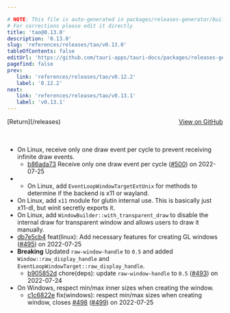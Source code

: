 ```yaml
---

# NOTE: This file is auto-generated in packages/releases-generator/build.ts
# For corrections please edit it directly
title: 'tao@0.13.0'
description: '0.13.0'
slug: 'references/releases/tao/v0.13.0'
tableOfContents: false
editUrl: 'https://github.com/tauri-apps/tauri-docs/packages/releases-generator/build.ts'
pagefind: false
prev:
   link: 'references/releases/tao/v0.12.2'
   label: '0.12.2'
next:
   link: 'references/releases/tao/v0.13.1'
   label: 'v0.13.1'
---
```


<div style="margin-bottom:3rem; display: flex; justify-content: space-between; align-items: center"><span>[Return](/releases)</span><span><a href="https://github.com/tauri-apps/tao/releases/tag/tao-v0.13.0">View on GitHub</a></span></div>

- On Linux, receive only one draw event per cycle to prevent receiving infinite draw events.
  - [b86ada73](https://github.com/tauri-apps/tao/commit/b86ada73ccc493340f4cee35d884867623287111) Receive only one draw event per cycle ([#500](https://github.com/tauri-apps/tao/pull/500)) on 2022-07-25
- - On Linux, add `EventLoopWindowTargetExtUnix` for methods to determine if the backend is x11 or wayland.
- On Linux, add `x11` module for glutin internal use. This is basically just x11-dl, but winit secretly exports it.
- On Linux, add `WindowBuilder::with_transparent_draw` to disable the internal draw for transparent window and allows users to draw it manually.
- [db7e5cb4](https://github.com/tauri-apps/tao/commit/db7e5cb4466133869f512487e605b061a6610560) feat(linux): Add necessary features for creating GL windows ([#495](https://github.com/tauri-apps/tao/pull/495)) on 2022-07-25
- **Breaking** Updated `raw-window-handle` to `0.5` and added `Window::raw_display_handle` and `EventLoopWindowTarget::raw_display_handle`.
  - [b905852d](https://github.com/tauri-apps/tao/commit/b905852d2e76dafaadc8c0ca5785328981628bf0) chore(deps): update `raw-window-handle` to `0.5` ([#493](https://github.com/tauri-apps/tao/pull/493)) on 2022-07-24
- On Windows, respect min/max inner sizes when creating the window.
  - [c1c6822e](https://github.com/tauri-apps/tao/commit/c1c6822e8bb4708857225491b939f076b120dec1) fix(windows): respect min/max sizes when creating window, closes [#498](https://github.com/tauri-apps/tao/pull/498) ([#499](https://github.com/tauri-apps/tao/pull/499)) on 2022-07-25

